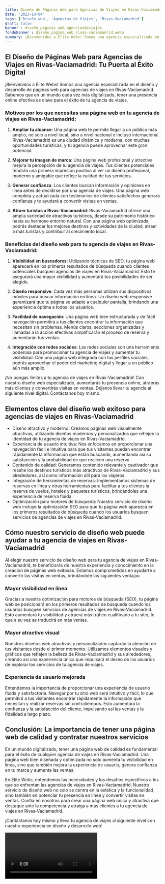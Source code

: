 ```yaml
---
title: Diseño de Páginas Web para Agencias de Viajes en Rivas-Vaciamadrid
date: '2023-10-04'
tags: ['Diseño web', 'Agencias de Viajes', 'Rivas-Vaciamadrid']
draft: false
banner : diseño_paginas_web_agenciasdeviajes
fondoBanner : diseño_pagina_web_rivas-vaciamadrid.webp
summary: ¡Bienvenidos a Élite Webs! Somos una agencia especializada en el diseño y desarrollo de páginas web para agencias de viajes en RivasVaciamadrid. Sabemos que en un mundo cada vez más digitalizado, tener una presencia online efectiva es clave para el éxito de tu agencia de viajes. 
---
```


## El Diseño de Páginas Web para Agencias de Viajes en Rivas-Vaciamadrid: Tu Puerta al Éxito Digital

¡Bienvenidos a Élite Webs! Somos una agencia especializada en el diseño y desarrollo de páginas web para agencias de viajes en Rivas-Vaciamadrid. Sabemos que en un mundo cada vez más digitalizado, tener una presencia online efectiva es clave para el éxito de tu agencia de viajes. 

### Motivos por los que necesitas una página web en tu agencia de viajes en Rivas-Vaciamadrid:

1. **Ampliar tu alcance**: Una página web te permite llegar a un público más amplio, no solo a nivel local, sino a nivel nacional e incluso internacional. Rivas-Vaciamadrid es una ciudad dinámica y moderna, con muchas oportunidades turísticas, y tu agencia puede aprovechar este gran potencial.

2. **Mejorar tu imagen de marca**: Una página web profesional y atractiva mejora la percepción de tu agencia de viajes. Tus clientes potenciales tendrán una primera impresión positiva al ver un diseño profesional, moderno y amigable que refleje la calidad de tus servicios.

3. **Generar confianza**: Los clientes buscan información y opiniones en línea antes de decidirse por una agencia de viajes. Una página web completa y actualizada con testimonios de clientes satisfechos generará confianza y te ayudará a convertir visitas en ventas.

4. **Atraer turistas a Rivas-Vaciamadrid**: Rivas-Vaciamadrid ofrece una amplia variedad de atractivos turísticos, desde su patrimonio histórico hasta su hermoso entorno natural. Con una página web optimizada, podrás destacar los mejores destinos y actividades de la ciudad, atraer a más turistas y contribuir al crecimiento local.

### Beneficios del diseño web para tu agencia de viajes en Rivas-Vaciamadrid:

1. **Visibilidad en buscadores**: Utilizando técnicas de SEO, tu página web aparecerá en los primeros resultados de búsqueda cuando clientes potenciales busquen agencias de viajes en Rivas-Vaciamadrid. Esto te asegurará una mayor visibilidad y aumentará tus posibilidades de ser elegido.

2. **Diseño responsive**: Cada vez más personas utilizan sus dispositivos móviles para buscar información en línea. Un diseño web responsive garantizará que tu página se adapte a cualquier pantalla, brindando una experiencia óptima a todos los usuarios.

3. **Facilidad de navegación**: Una página web bien estructurada y de fácil navegación permitirá a tus clientes encontrar la información que necesitan sin problemas. Menús claros, secciones organizadas y llamadas a la acción efectivas simplificarán el proceso de reserva y aumentarán tus ventas.

4. **Integración con redes sociales**: Las redes sociales son una herramienta poderosa para promocionar tu agencia de viajes y aumentar tu visibilidad. Con una página web integrada con tus perfiles sociales, podrás aprovechar el poder del marketing digital y llegar a un público aún más amplio.

¡No pongas límites a tu agencia de viajes en Rivas-Vaciamadrid! Con nuestro diseño web especializado, aumentarás tu presencia online, atraerás más clientes y convertirás visitas en ventas. Déjanos llevar tu agencia al siguiente nivel digital. Contáctanos hoy mismo.

<GifSeo />

<Cta />

## Elementos clave del diseño web exitoso para agencias de viajes en Rivas-Vaciamadrid

- Diseño atractivo y moderno: Creamos páginas web visualmente atractivas, utilizando diseños modernos y personalizados que reflejen la identidad de tu agencia de viajes en Rivas-Vaciamadrid.
- Experiencia de usuario intuitiva: Nos enfocamos en proporcionar una navegación fácil e intuitiva para que tus visitantes puedan encontrar rápidamente la información que están buscando, aumentando así su satisfacción y la probabilidad de que realicen una reserva.
- Contenido de calidad: Generamos contenido relevante y cautivador que resalte los destinos turísticos más atractivos de Rivas-Vaciamadrid y sus alrededores, así como información útil para los viajeros.
- Integración de herramientas de reservas: Implementamos sistemas de reservas en línea y otras herramientas para facilitar a tus clientes la reserva de vuelos, hoteles y paquetes turísticos, brindándoles una experiencia de reserva fluida.
- Optimización para motores de búsqueda: Nuestro servicio de diseño web incluye la optimización SEO para que tu página web aparezca en los primeros resultados de búsqueda cuando los usuarios busquen servicios de agencias de viajes en Rivas-Vaciamadrid.

## Cómo nuestro servicio de diseño web puede ayudar a tu agencia de viajes en Rivas-Vaciamadrid

Al elegir nuestro servicio de diseño web para tu agencia de viajes en Rivas-Vaciamadrid, te beneficiarás de nuestra experiencia y conocimiento en la creación de páginas web exitosas. Estamos comprometidos en ayudarte a convertir las visitas en ventas, brindándote las siguientes ventajas:

### Mayor visibilidad en línea

Gracias a nuestra optimización para motores de búsqueda (SEO), tu página web se posicionará en los primeros resultados de búsqueda cuando los usuarios busquen servicios de agencias de viajes en Rivas-Vaciamadrid. Esto aumentará tu visibilidad y atraerá más tráfico cualificado a tu sitio, lo que a su vez se traducirá en más ventas.

### Mayor atractivo visual

Nuestros diseños web atractivos y personalizados captarán la atención de tus visitantes desde el primer momento. Utilizamos elementos visuales y gráficos que reflejen la belleza de Rivas-Vaciamadrid y sus alrededores, creando así una experiencia única que impulsará el deseo de los usuarios de explorar los servicios de tu agencia de viajes.

### Experiencia de usuario mejorada

Entendemos la importancia de proporcionar una experiencia de usuario fluida y satisfactoria. Navegar por tu sitio web será intuitivo y fácil, lo que permitirá a tus visitantes encontrar rápidamente la información que necesitan y realizar reservas sin contratiempos. Esto aumentará la confianza y la satisfacción del cliente, impulsando así las ventas y la fidelidad a largo plazo.

## Conclusión: La importancia de tener una página web de calidad y contratar nuestros servicios

En un mundo digitalizado, tener una página web de calidad es fundamental para el éxito de cualquier agencia de viajes en Rivas-Vaciamadrid. Una página web bien diseñada y optimizada no solo aumenta tu visibilidad en línea, sino que también mejora la experiencia de usuario, genera confianza en tu marca y aumenta las ventas.

En Élite Webs, entendemos las necesidades y los desafíos específicos a los que se enfrentan las agencias de viajes en Rivas-Vaciamadrid. Nuestro servicio de diseño web no solo se centra en la estética y la funcionalidad, sino también en potenciar tu presencia en línea y convertir visitas en ventas. Confía en nosotros para crear una página web única y atractiva que destaque ante la competencia y atraiga a más clientes a tu agencia de viajes en Rivas-Vaciamadrid.

¡Contáctanos hoy mismo y lleva tu agencia de viajes al siguiente nivel con nuestra experiencia en diseño y desarrollo web!

<Video />

<CtaBot job='Agencias de Viajes' city='Rivas-Vaciamadrid'/>

<Gmaps query='Rivas-Vaciamadrid+españa+maps' />